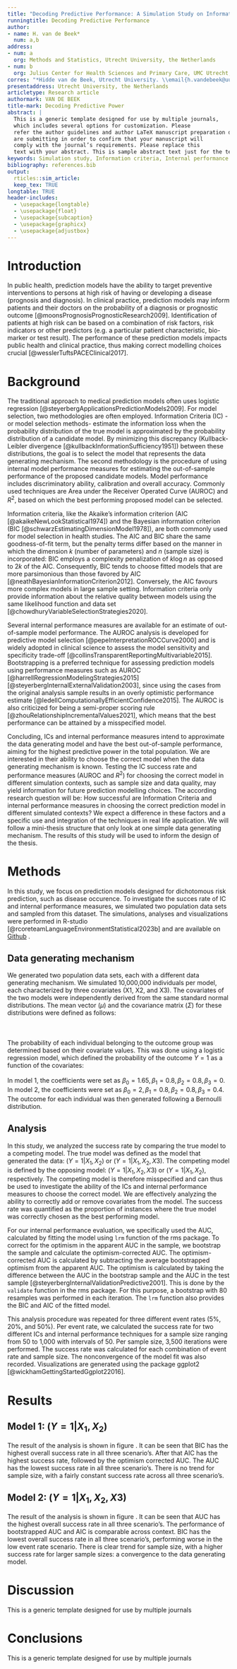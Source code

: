 ```yaml
---
title: "Decoding Predictive Performance: A Simulation Study on Information Criteria vs. Internal Performance Measures"
runningtitle: Decoding Predictive Performance
author:
- name: H. van de Beek*
  num: a,b
address:
- num: a
  org: Methods and Statistics, Utrecht University, the Netherlands
- num: b
  org: Julius Center for Health Sciences and Primary Care, UMC Utrecht, the Netherlands
corres: "*Hidde van de Beek, Utrecht University. \\email{h.vandebeek@uu.nl}"
presentaddress: Utrecht University, the Netherlands
articletype: Research article
authormark: VAN DE BEEK
title-mark: Decoding Predictive Power
abstract: |
  This is a generic template designed for use by multiple journals,
  which includes several options for customization. Please
  refer the author guidelines and author LaTeX manuscript preparation document for the journal to which you
  are submitting in order to confirm that your manuscript will
  comply with the journal’s requirements. Please replace this
  text with your abstract. This is sample abstract text just for the template display purpose.
keywords: Simulation study, Information criteria, Internal performance measures, Predictive power, Model selection
bibliography: references.bib
output: 
  rticles::sim_article:
  keep_tex: TRUE
longtable: TRUE    
header-includes: 
  - \usepackage{longtable}
  - \usepackage{float}
  - \usepackage{subcaption}
  - \usepackage{graphicx}
  - \usepackage{adjustbox}
---
```


# Introduction

In public health, prediction models have the ability to target preventive interventions to persons at high risk of having or developing a disease (prognosis and diagnosis). In clinical practice, prediction models may inform patients and their doctors on the probability of a diagnosis or prognostic outcome [@moonsPrognosisPrognosticResearch2009]. Identification of patients at high risk can be based on a combination of risk factors, risk indicators or other predictors (e.g. a particular patient characteristic, bio-marker or test result). The performance of these prediction models impacts public health and clinical practice, thus making correct modelling choices crucial [@wesslerTuftsPACEClinical2017].

# Background

The traditional approach to medical prediction models often uses logistic regression [@steyerbergApplicationsPredictionModels2009]. For model selection, two methodologies are often employed. Information Criteria (IC) -or model selection methods- estimate the information loss when the probability distribution of the true model is approximated by the probability distribution of a candidate model. By minimizing this discrepancy (Kullback-Leibler divergence [@kullbackInformationSufficiency1951]) between these distributions, the goal is to select the model that represents the data generating mechanism. The second methodology is the procedure of using internal model performance measures for estimating the out-of-sample performance of the proposed candidate models. Model performance includes discriminatory ability, calibration and overall accuracy. Commonly used techniques are Area under the Receiver Operated Curve (AUROC) and $R^2$, based on which the best performing proposed model can be selected.

Information criteria, like the Akaike's information criterion (AIC [@akaikeNewLookStatistical1974]) and the Bayesian information criterion (BIC [@schwarzEstimatingDimensionModel1978]), are both commonly used for model selection in health studies. The AIC and BIC share the same goodness-of-fit term, but the penalty terms differ based on the manner in which the dimension $k$ (number of parameters) and $n$ (sample size) is incorporated: BIC employs a complexity penalization of $k\log n$ as opposed to $2k$ of the AIC. Consequently, BIC tends to choose fitted models that are more parsimonious than those favored by AIC [@neathBayesianInformationCriterion2012]. Conversely, the AIC favours more complex models in large sample setting. Information criteria only provide information about the relative quality between models using the same likelihood function and data set [@chowdhuryVariableSelectionStrategies2020].

Several internal performance measures are available for an estimate of out-of-sample model performance. The AUROC analysis is developed for predictive model selection [@pepeInterpretationROCCurve2000] and is widely adopted in clinical science to assess the model sensitivity and specificity trade-off [@collinsTransparentReportingMultivariable2015]. Bootstrapping is a preferred technique for assessing prediction models using performance measures such as AUROC [@harrellRegressionModelingStrategies2015] [@steyerbergInternalExternalValidation2003], since using the cases from the original analysis sample results in an overly optimistic performance estimate [@ledellComputationallyEfficientConfidence2015]. The AUROC is also criticized for being a semi-proper scoring rule [@zhouRelationshipIncrementalValues2021], which means that the best performance can be attained by a misspecified model.

Concluding, ICs and internal performance measures intend to approximate the data generating model and have the best out-of-sample performance, aiming for the highest predictive power in the total population. We are interested in their ability to choose the correct model when the data generating mechanism is known. Testing the IC success rate and performance measures (AUROC and $R^2$) for choosing the correct model in different simulation contexts, such as sample size and data quality, may yield information for future prediction modelling choices. The according research question will be: How successful are Information Criteria and internal performance measures in choosing the correct prediction model in different simulated contexts? We expect a difference in these factors and a specific use and integration of the techniques in real life application. We will follow a mini-thesis structure that only look at one simple data generating mechanism. The results of this study will be used to inform the design of the thesis.

# Methods {#sec3}
In this study, we focus on prediction models designed for dichotomous risk prediction, such as disease occurence. To investigate the succes rate of IC and internal performance measures, we simulated two population data sets and sampled from this dataset. The simulations, analyses and visualizations were performed in R-studio [@rcoreteamLanguageEnvironmentStatistical2023b] and are available on [Github](https://github.com/hiddevandebeek/Thesis) .

## Data generating mechanism
We generated two population data sets, each with a different data generating mechanism. We simulated 10,000,000 individuals per model, each characterized by three covariates (X1, X2, and X3). The covariates of the two models were independently derived from the same standard normal distributions. The mean vector ($\mu$) and the covariance matrix ($\Sigma$) for these distributions were defined as follows:\
\
\begin{equation*}
\pmb{\mu} = \begin{bmatrix}
 0 \\ 0 \\ 0
\end{bmatrix}, \pmb{\Sigma} = \begin{bmatrix}
1   & 0.2 & 0.2 \\
0.2 & 1   & 0.2 \\
0.2 & 0.2 & 1   \\
\end{bmatrix}
\end{equation*}\
\
The probability of each individual belonging to the outcome group was determined based on their covariate values. This was done using a logistic regression model, which defined the probability of the outcome $Y = 1$ as a function of the covariates:\
\begin{align}
&\mathrm{Model \ \  1:} P(Y=1|X_1,X_2) = \frac{1}{1+e^{-(\beta_0+\beta_1X_1+\beta_2X_2)}} \\
&\mathrm{Model \ \  2:} P(Y=1|X_1,X_2,X_3) = \frac{1}{1+e^{-(\beta_0+\beta_1X_1+\beta_2X_2+\beta_3X_3)}}
\end{align}\
In model 1, the coefficients were set as $\beta_0 = 1.65, \beta_1 = 0.8, \beta_2 = 0.8, \beta_3 = 0$. In model 2, the coefficients were set as $\beta_0 = 2, \beta_1 = 0.8, \beta_2 = 0.8, \beta_3 = 0.4$. The outcome for each individual was then generated following a Bernoulli distribution. 

## Analysis
In this study, we analyzed the success rate by comparing the true model to a competing model. The true model was defined as the model that generated the data: $(Y=1|X_1, X_2)$ or $(Y=1|X_1, X_2, X3)$. The competing model is defined by the opposing model: $(Y=1|X_1, X_2, X3)$ or $(Y=1|X_1, X_2)$, respectively. The competing model is therefore misspecified and can thus be used to investigate the ability of the ICs and internal performance measures to choose the correct model. We are effectively analyzing the ability to correctly add or remove covariates from the model. The success rate was quantified as the proportion of instances where the true model was correctly chosen as the best performing model.

For our internal performance evaluation, we specifically used the AUC, calculated by fitting the model using  `lrm` function of the rms package. To correct for the optimism in the apparent AUC in the sample, we bootstrap the sample and calculate the optimism-corrected AUC. The optimism-corrected AUC is calculated by subtracting the average bootstrapped optimism from the apparent AUC. The optimism is calculated by taking the difference between the AUC in the bootstrap sample and the AUC in the test sample [@steyerbergInternalValidationPredictive2001]. This is done by the `validate` function in the rms package. For this purpose, a bootstrap with 80 resamples was performed in each iteration. The `lrm` function also provides the BIC and AIC of the fitted model.

This analysis procedure was repeated for three different event rates (5\%, 20\%, and 50\%). Per event rate, we calculated the success rate for two different ICs and internal performance techniques for a sample size ranging from 50 to 1,000 with intervals of 50. Per sample size, 3,500 iterations were performed. The success rate was calculated for each combination of event rate and sample size. The nonconvergence of the model fit was also recorded. Visualizations are generated using the package ggplot2 [@wickhamGettingStartedGgplot22016]. 


# Results {#sec4}
## Model 1: $(Y=1|X_1, X_2)$
The result of the analysis is shown in figure \ref{fig:figure-1}. It can be seen that BIC has the highest overall success rate in all three scenario's. After that AIC has the highest success rate, followed by the optimism corrected AUC. The AUC has the lowest success rate in all three scenario's. There is no trend for sample size, with a fairly constant success rate across all three scenario's.

```{=tex}
\begin{figure}[h]
\centering
\captionsetup[subfigure]{oneside,margin={.45cm,0cm}}
\begin{subfigure}{0.29\textwidth}
    \includegraphics[width=\textwidth]{"experiment 2/plot.05.png"}
    \caption{5\% disease occurence.}
    \label{fig:sub-1-figure-1}
\end{subfigure}
\hspace{-0.1cm}
\captionsetup[subfigure]{oneside,margin={.55cm,0cm}}
\begin{subfigure}{0.29\textwidth}
    \includegraphics[width=\textwidth]{"experiment 2/plot.20.png"}
    \caption{20\% disease occurence.}
    \label{fig:sub-2-figure-1}
\end{subfigure}
\hspace{-0.1cm}
\captionsetup[subfigure]{oneside,margin={-1.5cm,0cm}}
\begin{subfigure}{0.408\textwidth}
    \includegraphics[width=\textwidth]{"experiment 2/plot.50.png"}
    \caption{50\% disease occurence.}
    \label{fig:sub-3-figure-1}
\end{subfigure}
        
\caption{Success rate of ICs and internal performance measures in choosing the correct model.}
\label{fig:figure-1}
\end{figure}
```

## Model 2: $(Y=1|X_1, X_2, X3)$
The result of the analysis is shown in figure \ref{fig:figure-2}. It can be seen that AUC has the highest overall success rate in all three scenario's. The performance of bootstrapped AUC and AIC is comparable across context. BIC has the lowest overall success rate in all three scenario's, performing worse in the low event rate scenario. There is clear trend for sample size, with a higher success rate for larger sample sizes: a convergence to the data generating model. 

```{=tex}
\begin{figure}[h]
\centering
\captionsetup[subfigure]{oneside,margin={.45cm,0cm}}
\begin{subfigure}[b]{0.29\textwidth}
    \includegraphics[width=\textwidth]{"experiment 1/plot.05.png"}
    \caption{5\% disease occurence.}
    \label{fig:sub-1-figure-2}
\end{subfigure}
\hspace{-0.1cm}
\captionsetup[subfigure]{oneside,margin={.55cm,0cm}}
\begin{subfigure}[b]{0.29\textwidth}
    \includegraphics[width=\textwidth]{"experiment 1/plot.20.png"}
    \caption{20\% disease occurence.}
    \label{fig:sub-2-figure-2}
\end{subfigure}
\hspace{-0.1cm}
\captionsetup[subfigure]{oneside,margin={-1.5cm,0cm}}
\begin{subfigure}[b]{0.408\textwidth}
    \includegraphics[width=\textwidth]{"experiment 1/plot.50.png"}
    \caption{50\% disease occurrence.}
    \label{fig:sub-3-figure-2}
\end{subfigure}
        
\caption{Success rate of ICs and internal performance measures in choosing the correct model.}
\label{fig:figure-2}
\end{figure}
```




# Discussion {#sec5}

This is a generic template designed for use by multiple journals

# Conclusions {#sec6}

This is a generic template designed for use by multiple journals
